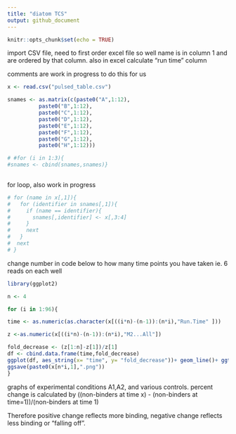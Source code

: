 ```yaml
---
title: "diatom TCS"
output: github_document
---
```


```r
knitr::opts_chunk$set(echo = TRUE)
```

import CSV file, need to first order excel file so well name is in column 1 and are ordered by that column. also in excel calculate "run time" column

comments are work in progress to do this for us
```r
x <- read.csv("pulsed_table.csv")

snames <- as.matrix(c(paste0("A",1:12),
          paste0("B",1:12),
          paste0("C",1:12),
          paste0("D",1:12),
          paste0("E",1:12),
          paste0("F",1:12),
          paste0("G",1:12),
          paste0("H",1:12)))

# #for (i in 1:3){
#snames <- cbind(snames,snames)}
          

```

for loop, also work in progress
```r
# for (name in x[,1]){
#   for (identifier in snames[,1]){
#     if (name == identifier){
#       snames[,identifier] <- x[,3:4]
#     }
#     next
#   }
#  next
# }
```

change number in code below to how many time points you have taken ie. 6 reads on each well

```r
library(ggplot2)

n <- 4

for (i in 1:96){

time <- as.numeric(as.character(x[((i*n)-(n-1)):(n*i),"Run.Time" ]))

z <-as.numeric(x[((i*n)-(n-1)):(n*i),"M2...All"])

fold_decrease <- (z[1:n]-z[1])/z[1]
df <- cbind.data.frame(time,fold_decrease)
ggplot(df, aes_string(x= "time", y= "fold_decrease"))+ geom_line()+ ggtitle(x[n*i,1])+ ylab("fold change from first measurement")+geom_point(size=2, col= "red")+geom_line()
ggsave(paste0(x[n*i,1],".png"))      
}
```
graphs of experimental conditions A1,A2, and various controls. percent change is calculated by 
((non-binders at time x) - (non-binders at time=1))/(non-binders at time 1) 

Therefore positive change reflects more binding, negative change reflects less binding or "falling off". 




<!-- Experimental monoclonals -->
<!-- ![A1.png](./A1.png) -->

<!-- ![A2.png](./A2.png) -->

<!-- Diatom enriched library H6 -->
<!-- ![diatom enriched library](./H6.png) -->
<!-- ![Diatom Control](./D12.png) -->
<!-- interestingly in the diatom only control, the diatoms themself became more flourescent in the FITC range over the time course  -->

<!-- Niave Library G4 -->
<!-- ![library](./G4.png) -->

<!-- Negative control lib F11 -->
<!-- ![negative control lib](./F11.png) -->
<!-- almost no difference in negative control lib over experiment, these bacteria consistantly showed 20-50% "non binders" whereas experimental conditions usually showed <5%. I believe this is due to this strain being poorly flourescent.  -->